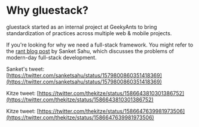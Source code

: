 
<Meta pageTitle="Why gluestack | framework" description="Why gluestack | framework." />





# Why gluestack?

gluestack started as an internal project at GeekyAnts to bring standardization of practices across multiple web & mobile projects.

If you're looking for why we need a full-stack framework. You might refer to the [rant blog post](https://sanket.info/writing/rant-what-the-stack) by Sanket Sahu, which discusses the problems of modern-day full-stack development.

Sanket's tweet: [https://twitter.com/sanketsahu/status/1579800860351418369](https://twitter.com/sanketsahu/status/1579800860351418369)

Kitze tweet: [https://twitter.com/thekitze/status/1586643810301386752](https://twitter.com/thekitze/status/1586643810301386752)

Kitze tweet: [https://twitter.com/thekitze/status/1586647639981973506](https://twitter.com/thekitze/status/1586647639981973506)
